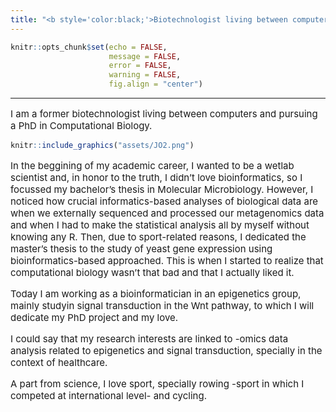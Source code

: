 ```yaml
---
title: "<b style='color:black;'>Biotechnologist living between computers</b>"
---
```


```r
knitr::opts_chunk$set(echo = FALSE,
                      message = FALSE,
                      error = FALSE,
                      warning = FALSE, 
                      fig.align = "center")
```

***

<p style='font-size:15px;'> I am a former biotechnologist living between computers and pursuing a PhD in Computational Biology. </p>

```r
knitr::include_graphics("assets/JO2.png")
```

<p style='font-size:15px;'> In the beggining of my academic career, I wanted to be a wetlab scientist and, in honor to the truth, I didn't love bioinformatics, so I focussed my bachelor's thesis in Molecular Microbiology. However, I noticed how crucial informatics-based analyses of biological data are when we externally sequenced and processed our metagenomics data and when I had to make the statistical analysis all by myself without knowing any R. Then, due to sport-related reasons, I dedicated the master's thesis to the study of yeast gene expression using bioinformatics-based approached. This is when I started to realize that computational biology wasn't that bad and that I actually liked it. </p>

<p style='font-size:15px;'> Today I am working as a bioinformatician in an epigenetics group, mainly studyin signal transduction in the Wnt pathway, to which I will dedicate my PhD project and my love. <i class="fas fa-heart" aria-hidden="true"></i> </p>

<p style='font-size:15px;'> I could say that my research interests are linked to -omics data analysis related to epigenetics and signal transduction, specially in the context of healthcare. </p>

<p style='font-size:15px;'>A part from science, I love sport, specially rowing -sport in which I competed at international level- and cycling. </p>






